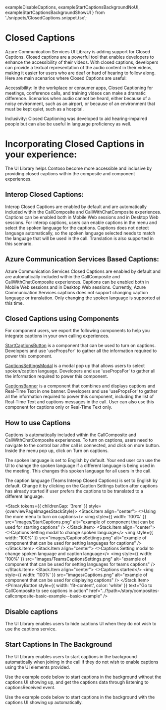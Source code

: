   exampleDisableCaptions,
  exampleStartCaptionsBackgroundNoUI,
  exampleStartCaptionsBackgroundShowUI
} from './snippets/ClosedCaptions.snippet.tsx';

<Meta title="Concepts/Closed Captions" />

# Closed Captions

Azure Communication Services UI Library is adding support for Closed Captions. Closed captions are a powerful tool that enables developers to enhance the accessibility of their videos. With closed captions, developers can provide a textual representation of the audio content in their videos, making it easier for users who are deaf or hard of hearing to follow along. Here are main scenarios where Closed Captions are useful:

Accessibility: In the workplace or consumer apps, Closed Captioning for meetings, conference calls, and training videos can make a dramatic difference. Scenarios when audio cannot be heard, either because of a noisy environment, such as an airport, or because of an environment that must be kept quiet, such as a hospital.

Inclusivity: Closed Captioning was developed to aid hearing-impaired people but can also be useful in language proficiency as well.

# Incorporating Closed Captions in your experience:

The UI Library helps Contoso become more accessible and inclusive by providing closed captions within the composite and component experiences.

## Interop Closed Captions:

Interop Closed Captions are enabled by default and are automatically included within the CallComposite and CallWithChatComposite experiences.
Captions can be enabled both in Mobile Web sessions and in Desktop Web sessions.
For interop captions, users can enable captions in the menu and select the spoken language for the captions.
Captions does not detect language automatically, so the spoken language selected needs to match the language that will be used in the call.
Translation is also supported in this scenario.

## Azure Communication Services Based Captions:

Azure Communication Services Closed Captions are enabled by default and are automatically included within the CallComposite and CallWithChatComposite experiences.
Captions can be enabled both in Mobile Web sessions and in Desktop Web sessions.
Currently, Azure Communication Services captions does not support changing caption language or translation. Only changing the spoken language is supported at this time.

## Closed Captions using Components

For component users, we export the following components to help you integrate captions in your own calling experiences.

[StartCaptionsButton](./?path=/docs/components-start-captions-button--docs) is a component that can be used to turn on captions. Developers and use 'usePropsFor' to gather all the information required to power this component.

[CaptionsSettingsModal](./?path=/docs/components-captions-settings-modal--docs) is a modal pop up that allows users to select spoken/caption language. Developers and use 'usePropsFor' to gather all the information required to power this component.

[CaptionsBanner](./?path=/docs/components-captions-banner--docs) is a component that combines and displays captions and Real-Time Text in one banner. Developers and use 'usePropsFor' to gather all the information required to power this component, including the list of Real-Time Text and captions messages in the call. User can also use this component for captions only or Real-Time Text only.

## How to use Captions

Captions is automatically included within the CallComposite and CallWithChatComposite experiences. To turn on captions, users need to navigate to the control bar after call is connected, and click on more button. Inside the menu pop up, click on Turn on captions.

The spoken language is set to English by default. Your end user can use the UI to change the spoken language if a different language is being used in the meeting. This changes this spoken language for all users in the call.

The caption language (Teams Interop Closed Captions) is set to English by default. Change it by clicking on the Caption Settings button after captions has already started if user prefers the captions to be translated to a different language.

<Stack tokens={{ childrenGap: '3rem' }} style={overviewPageImagesStackStyle}>
  <Stack.Item align="center">
    <>Using the more menu to turn on captions</>
    <img
      style={{ width: '100%' }}
      src="images/StartCaptions.png"
      alt="example of component that can be used for starting captions"
    />
  </Stack.Item>
  <Stack.Item align="center">
    <>Captions Setting modal to change spoken language</>
    <img
      style={{ width: '100%' }}
      src="images/CaptionsSettings.png"
      alt="example of component that can be used for setting languages for captions"
    />
  </Stack.Item>
  <Stack.Item align="center">
    <>Captions Setting modal to change spoken language and caption language</>
    <img
      style={{ width: '100%' }}
      src="images/TeamsCaptionsSettings.png"
      alt="example of component that can be used for setting languages for teams captions"
    />
  </Stack.Item>
  <Stack.Item align="center">
    <>Captions started</>
    <img
      style={{ width: '100%' }}
      src="images/Captions.png"
      alt="example of component that can be used for displaying captions"
    />
  </Stack.Item>
  <PrimaryButton
    style={{ width: 'fit-content', color: 'white' }}
    text="Go to CallComposite to see captions in action"
    href="../?path=/story/composites-callcomposite-basic-example--basic-example"
  />
</Stack>

## Disable captions

The UI Library enables users to hide captions UI when they do not wish to use the captions service.

<Source code={exampleDisableCaptions} />

## Start Captions In The Background

The UI Library enables users to start captions in the background automatically when joining in the call if they do not wish to enable captions using the UI elements provided.

Use the example code below to start captions in the background without the captions UI showing up, and get the captions data through listening to captionsReceived event.

<Source code={exampleStartCaptionsBackgroundNoUI} />

Use the example code below to start captions in the background with the captions UI showing up automatically.

<Source code={exampleStartCaptionsBackgroundShowUI} />
